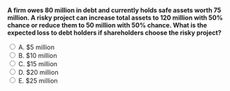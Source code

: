 ::: {.question-block}

<form onsubmit="event.preventDefault(); checkAnswer('module9_mcq_q99')" data-correct-answer="B">
<strong style="display: block;">A firm owes 80 million in debt and currently holds safe assets worth 75 million. A risky project can increase total assets to 120 million with 50% chance or reduce them to 50 million with 50% chance. What is the expected loss to debt holders if shareholders choose the risky project?</strong>

<label><input type="radio" name="module9_mcq_q99" value="A"> A. $5 million</label><br>
<label><input type="radio" name="module9_mcq_q99" value="B"> B. $10 million</label><br>
<label><input type="radio" name="module9_mcq_q99" value="C"> C. $15 million</label><br>
<label><input type="radio" name="module9_mcq_q99" value="D"> D. $20 million</label><br>
<label><input type="radio" name="module9_mcq_q99" value="E"> E. $25 million</label><br>
</form>

<div id="feedback-module9_mcq_q99" class="feedback" data-status="" style="display:none;">
✅ B is correct.  
Expected debt payoff = 0.5×80 + 0.5×50 = 65 → vs. 75 from safe assets → loss = 10.
</div>

:::
